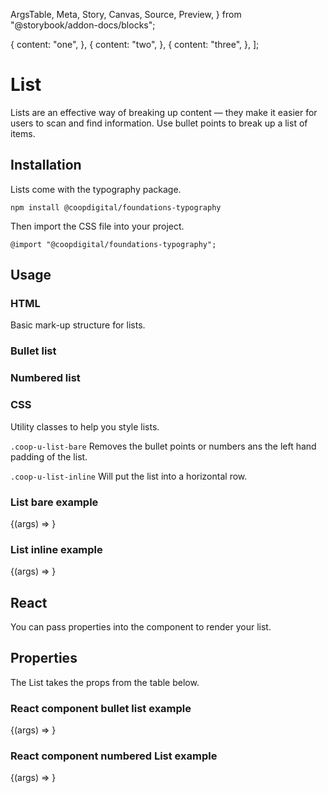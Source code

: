   ArgsTable,
  Meta,
  Story,
  Canvas,
  Source,
  Preview,
} from "@storybook/addon-docs/blocks";

<!-- Setup list items to populate list stories -->
  {
    content: "one",
  },
  {
    content: "two",
  },
  {
    content: "three",
  },
];


<!-- Add base Meta for each story,
     meta like args can be overridden at story level if required -->

<Meta title="Elements/List" component={List} />

<!--- Start content -->
# List
Lists are an effective way of breaking up content — they make it easier for users to scan and find information. Use bullet points to break up a list of items.

## Installation
Lists come with the typography package.

`npm install @coopdigital/foundations-typography`

Then import the CSS file into your project.

`@import "@coopdigital/foundations-typography";`

## Usage

### HTML
Basic mark-up structure for lists. 

### Bullet list
<Canvas>
  <List type="bullet" items={items} />
</Canvas>

### Numbered list
<Canvas>
  <List type="numbered" items={items} />
</Canvas>

### CSS
Utility classes to help you style lists.

`.coop-u-list-bare` Removes the bullet points or numbers ans the left hand padding of the list.

`.coop-u-list-inline` Will put the list into a horizontal row.

### List bare example
<Canvas>
  <Story name="Bullet list bare"
    args={{
      className: "coop-u-list-bare",
      type: "bullet",
      items: items,
    }}>
    {(args) => <List {...args} />}
  </Story>
</Canvas>

### List inline example
<Canvas>
  <Story name="Bullet list inline"
    args={{
      className: "coop-u-list-inline",
      type: "bullet",
      items: items,
    }}>
    {(args) => <List {...args} />}
  </Story>
</Canvas>

## React
You can pass properties into the component to render your list.

## Properties
<p>The List takes the props from the table below.</p>
<ArgsTable components={{ List: List }} />

### React component bullet list example
<Canvas>
  <Story name="Bullet list"
    args={{
      type: "bullet",
      items: items,
    }}>
    {(args) => <List {...args} />}
  </Story>
</Canvas>

### React component numbered List example
<Canvas>
  <Story name="Numbered List"
    args={{
      type: "numbered",
      items: items,
    }}>
    {(args) => <List {...args} />}
  </Story>
</Canvas>
